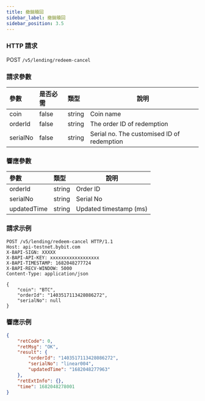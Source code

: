 ```yaml
---
title: 撤銷贖回
sidebar_label: 撤銷贖回
sidebar_position: 3.5
---
```


### HTTP 請求
POST `/v5/lending/redeem-cancel`

### 請求參數
| 參數 | 是否必需 | 類型 | 說明|
|:----- |:-------|:-----|------ |
|coin |false |string |Coin name |
|orderId |false |string |The order ID of redemption |
|serialNo |false |string |Serial no. The customised ID of redemption |

### 響應參數
| 參數 | 類型 | 說明|
|:----- |:-----|----- |
|orderId |string |Order ID |
|serialNo	|string	|Serial No|
|updatedTime |string |Updated timestamp (ms) |

### 請求示例

```http
POST /v5/lending/redeem-cancel HTTP/1.1
Host: api-testnet.bybit.com
X-BAPI-SIGN: XXXXX
X-BAPI-API-KEY: xxxxxxxxxxxxxxxxxx
X-BAPI-TIMESTAMP: 1682048277724
X-BAPI-RECV-WINDOW: 5000
Content-Type: application/json

{
    "coin": "BTC",
    "orderId": "1403517113428086272",
    "serialNo": null
}
```

### 響應示例

```json
{
    "retCode": 0,
    "retMsg": "OK",
    "result": {
        "orderId": "1403517113428086272",
        "serialNo": "linear004",
        "updatedTime": "1682048277963"
    },
    "retExtInfo": {},
    "time": 1682048278001
}
```
